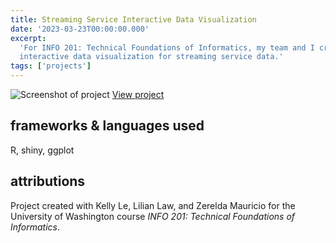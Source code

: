 ```yaml
---
title: Streaming Service Interactive Data Visualization
date: '2023-03-23T00:00:00.000'
excerpt:
  'For INFO 201: Technical Foundations of Informatics, my team and I created an
  interactive data visualization for streaming service data.'
tags: ['projects']
---
```


![Screenshot of project](/img/posts/streaming-services/1.jpeg)
[View project](https://bella-lee.shinyapps.io/info201-final-project/)

## frameworks & languages used

R, shiny, ggplot

## attributions

Project created with Kelly Le, Lilian Law, and Zerelda Mauricio for the
University of Washington course _INFO 201: Technical Foundations of
Informatics_.
